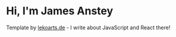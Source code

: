 <h1 style={{  color: "black", fontSize: "5rem"}}>Hi, I'm James Anstey</h1>



Template by [lekoarts.de](https://www.lekoarts.de?utm_source=cara&utm_medium=Starter) - I write about JavaScript and React there!
